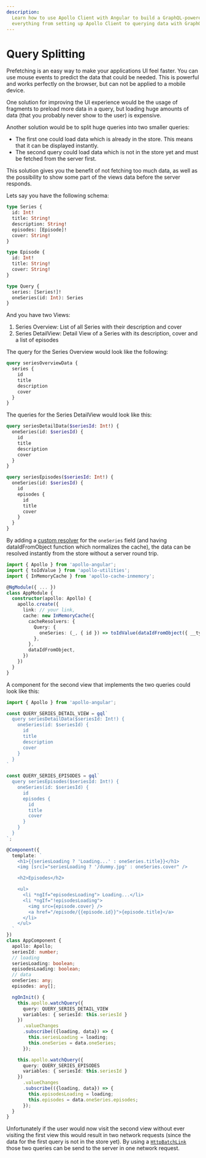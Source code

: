 ```yaml
---
description:
  Learn how to use Apollo Client with Angular to build a GraphQL-powered app. This guide covers
  everything from setting up Apollo Client to querying data with GraphQL.
---
```


# Query Splitting

Prefetching is an easy way to make your applications UI feel faster. You can use mouse events to
predict the data that could be needed. This is powerful and works perfectly on the browser, but can
not be applied to a mobile device.

One solution for improving the UI experience would be the usage of fragments to preload more data in
a query, but loading huge amounts of data (that you probably never show to the user) is expensive.

Another solution would be to split huge queries into two smaller queries:

- The first one could load data which is already in the store. This means that it can be displayed
  instantly.
- The second query could load data which is not in the store yet and must be fetched from the server
  first.

This solution gives you the benefit of not fetching too much data, as well as the possibility to
show some part of the views data before the server responds.

Lets say you have the following schema:

```graphql
type Series {
  id: Int!
  title: String!
  description: String!
  episodes: [Episode]!
  cover: String!
}

type Episode {
  id: Int!
  title: String!
  cover: String!
}

type Query {
  series: [Series!]!
  oneSeries(id: Int): Series
}
```

And you have two Views:

1. Series Overview: List of all Series with their description and cover
1. Series DetailView: Detail View of a Series with its description, cover and a list of episodes

The query for the Series Overview would look like the following:

```graphql
query seriesOverviewData {
  series {
    id
    title
    description
    cover
  }
}
```

The queries for the Series DetailView would look like this:

```graphql
query seriesDetailData($seriesId: Int!) {
  oneSeries(id: $seriesId) {
    id
    title
    description
    cover
  }
}
```

```graphql
query seriesEpisodes($seriesId: Int!) {
  oneSeries(id: $seriesId) {
    id
    episodes {
      id
      title
      cover
    }
  }
}
```

By adding a [custom resolver](../features/cache-updates#cache-redirects-with-cacheredirects) for the
`oneSeries` field (and having dataIdFromObject function which normalizes the cache), the data can be
resolved instantly from the store without a server round trip.

```ts
import { Apollo } from 'apollo-angular';
import { toIdValue } from 'apollo-utilities';
import { InMemoryCache } from 'apollo-cache-inmemory';

@NgModule({ ... })
class AppModule {
  constructor(apollo: Apollo) {
    apollo.create({
      link: // your link,
      cache: new InMemoryCache({
        cacheResolvers: {
          Query: {
            oneSeries: (_, { id }) => toIdValue(dataIdFromObject({ __typename: 'Series', id })),
          },
        },
        dataIdFromObject,
      })
    })
  }
}
```

A component for the second view that implements the two queries could look like this:

```ts
import { Apollo } from 'apollo-angular';

const QUERY_SERIES_DETAIL_VIEW = gql`
  query seriesDetailData($seriesId: Int!) {
    oneSeries(id: $seriesId) {
      id
      title
      description
      cover
    }
  }
`

const QUERY_SERIES_EPISODES = gql`
  query seriesEpisodes($seriesId: Int!) {
    oneSeries(id: $seriesId) {
      id
      episodes {
        id
        title
        cover
      }
    }
  }
`;

@Component({
  template: `
    <h1>{{seriesLoading ? 'Loading...' : oneSeries.title}}</h1>
    <img [src]="seriesLoading ? '/dummy.jpg' : oneSeries.cover" />

    <h2>Episodes</h2>

    <ul>
      <li *ngIf="episodesLoading"> Loading...</li>
      <li *ngIf="!episodesLoading">
        <img src={episode.cover} />
        <a href="/episode/{{episode.id}}">{episode.title}</a>
      </li>
    </ul>
  `
})
class AppComponent {
  apollo: Apollo;
  seriesId: number;
  // loading
  seriesLoading: boolean;
  episodesLoading: boolean;
  // data
  oneSeries: any;
  episodes: any[];

  ngOnInit() {
    this.apollo.watchQuery({
      query: QUERY_SERIES_DETAIL_VIEW
      variables: { seriesId: this.seriesId }
    })
      .valueChanges
      .subscribe(({loading, data}) => {
        this.seriesLoading = loading;
        this.oneSeries = data.oneSeries;
      });

    this.apollo.watchQuery({
      query: QUERY_SERIES_EPISODES
      variables: { seriesId: this.seriesId }
    })
      .valueChanges
      .subscribe(({loading, data}) => {
        this.episodesLoading = loading;
        this.episodes = data.oneSeries.episodes;
      });
  }
}
```

Unfortunately if the user would now visit the second view without ever visiting the first view this
would result in two network requests (since the data for the first query is not in the store yet).
By using a
[`HttpBatchLink`](https://github.com/kamilkisiela/apollo-angular/tree/master/packages/apollo-angular-link-http-batch)
those two queries can be send to the server in one network request.
